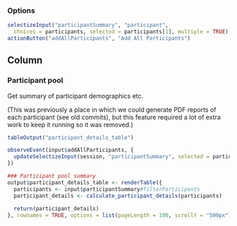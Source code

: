 ### Options

```r
selectizeInput("participantSummary", "participant",
  choices = participants, selected = participants[1], multiple = TRUE)
actionButton("addAllParticipants", "Add All Participants")
```

Column
--------------------------------------------

### Participant pool
Get summary of participant demographics etc.

(This was previously a place in which we could generate PDF reports of each participant (see old commits), but this feature required a lot of extra work to keep it running so it was removed.)
```r
tableOutput("participant_details_table")
```


```r
observeEvent(input$addAllParticipants, {
  updateSelectizeInput(session, "participantSummary", selected = participants)
})

### Participant pool summary
output$participant_details_table <- renderTable({
  participants <- input$participantSummary#filterParticipants
  participant_details <- calculate_participant_details(participants)
  
  return(participant_details)
}, rownames = TRUE, options = list(pageLength = 100, scrollY = "500px"))
```